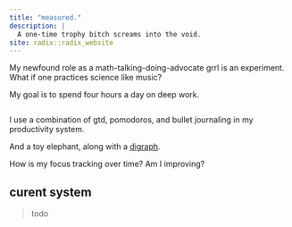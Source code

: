 ```yaml
---
title: "measured."
description: |
  A one-time trophy bitch screams into the void.
site: radix::radix_website
---
```


My newfound role as a math-talking-doing-advocate grrl is an experiment. What if one practices science like music?

My goal is to spend four hours a day on deep work.

```r

```

I use a combination of gtd, pomodoros, and bullet journaling in my productivity system.

And a toy elephant, along with a [digraph](https://en.wikipedia.org/wiki/Directed_graph).

How is my focus tracking over time? Am I improving?

## curent system

> todo